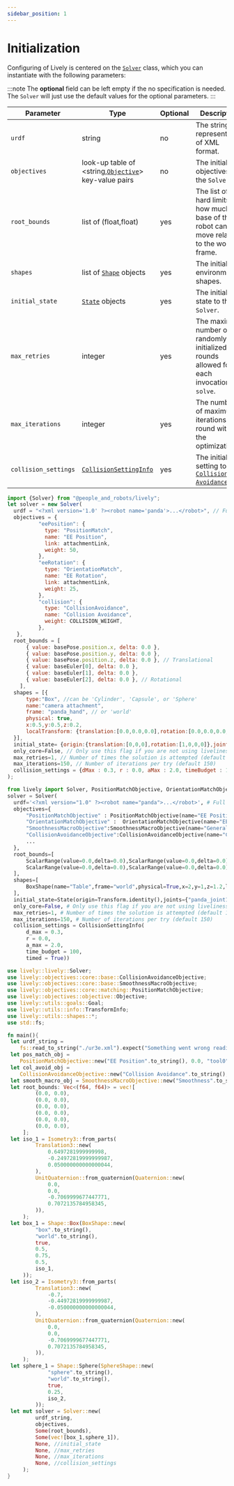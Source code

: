 ```yaml
---
sidebar_position: 1
---
```


# Initialization 

Configuring of Lively is centered on the [`Solver`](../Solver) class, which you can instantiate with the following parameters:

:::note
The **optional** field can be left empty if the no specification is needed. The `Solver` will just use the default values for the optional parameters.
:::


|Parameter|Type|Optional|Description|
|---|---|---|---|
|`urdf`|string|no|The string representation of XML format. |
|`objectives`|look-up table of <string,[`Objective`](../Objectives)> key-value pairs |no|The initial objectives to the `Solver`.|
|`root_bounds`|list of (float,float)|yes|The list of hard limits on how much the base of the robot can move relative to the world frame.|
|`shapes`|list of [`Shape`](../Shapes) objects|yes|The initial environmental shapes.|
|`initial_state`|[`State`](../state) objects|yes|The initial state to the `Solver`.|
|`max_retries`|integer|yes|The maximum number of randomly initialized rounds allowed for each invocation of `solve`.|
|`max_iterations`|integer|yes|The number of maximum iterations per round within the optimization.|
|`collision_settings`|[`CollisionSettingInfo`](../Info/CollisionSettingInfo)|yes|The initial setting to [`Collision Avoidance`](../collision).|




<Tabs>
  <TabItem value="js" label="Javascript">

  ```js
  import {Solver} from "@people_and_robots/lively";
  let solver = new Solver(
    urdf = "<?xml version='1.0' ?><robot name='panda'>...</robot>", // Full urdf as a string
    objectives = {
            "eePosition": {
              type: "PositionMatch",
              name: "EE Position",
              link: attachmentLink,
              weight: 50,
            },
            "eeRotation": {
              type: "OrientationMatch",
              name: "EE Rotation",
              link: attachmentLink,
              weight: 25,
            },
            "collision": {
              type: "CollisionAvoidance",
              name: "Collision Avoidance",
              weight: COLLISION_WEIGHT,
            },
     },
    root_bounds = [
        { value: basePose.position.x, delta: 0.0 },
        { value: basePose.position.y, delta: 0.0 },
        { value: basePose.position.z, delta: 0.0 }, // Translational
        { value: baseEuler[0], delta: 0.0 },
        { value: baseEuler[1], delta: 0.0 },
        { value: baseEuler[2], delta: 0.0 }, // Rotational
      ],
    shapes = [{
        type:"Box", //can be 'Cylinder', 'Capsule', or 'Sphere'
        name:"camera attachment",
        frame: "panda_hand", // or 'world'
        physical: true,
        x:0.5,y:0.5,z:0.2,
        localTransform: {translation:[0.0,0.0,0.0],rotation:[0.0,0.0,0.0,1.0]} // [x, y, z, w] ordering for quaternion
    }],
    initial_state= {origin:{translation:[0,0,0],rotation:[1,0,0,0]},joints:{panda_joint1:0.0,panda_joint2:0.0}}, // Optional
    only_core=False, // Only use this flag if you are not using liveliness objectives and want a slight speed-up.
    max_retries=1, // Number of times the solution is attempted (default 1)
    max_iterations=150, // Number of iterations per try (default 150)
    collision_settings = {dMax : 0.3, r : 0.0, aMax : 2.0, timeBudget : 100, timed : true}
  );
  ```

  </TabItem>
  <TabItem value="py" label="Python">

  ```py
  from lively import Solver, PositionMatchObjective, OrientationMatchObjective, SmoothnessMacroObjective, CollisionAvoidanceObjective, State, Transform, ScalarRange, BoxShape
  solver = Solver(
    urdf='<?xml version="1.0" ?><robot name="panda">...</robot>', # Full urdf as a string
    objectives={
        "PositionMatchObjective" : PositionMatchObjective(name="EE Position",link="panda_hand",weight=50),
        "OrientationMatchObjective" :  OrientationMatchObjective(name="EE Rotation",link="panda_hand",weight=25),
        "SmoothnessMacroObjective":SmoothnessMacroObjective(name="General Smoothness",weight=10),
        "CollisionAvoidanceObjective":CollisionAvoidanceObjective(name="Collision Avoidance",weight=10)
        ...
    }, 
    root_bounds=[
        ScalarRange(value=0.0,delta=0.0),ScalarRange(value=0.0,delta=0.0),ScalarRange(value=0.0,delta=0.0), # Translational, (x, y, z)
        ScalarRange(value=0.0,delta=0.0),ScalarRange(value=0.0,delta=0.0),ScalarRange(value=0.0,delta=0.0)  # Rotational, (r, p, y)
    ],
    shapes=[
        BoxShape(name="Table",frame="world",physical=True,x=2,y=1,z=1.2,local_transform=Transform.isometry())
    ], 
    initial_state=State(origin=Transform.identity(),joints={"panda_joint1":0.0,"panda_joint2":0.0,...}), # Optional
    only_core=False, # Only use this flag if you are not using liveliness objectives and want a slight speed-up.
    max_retries=1, # Number of times the solution is attempted (default 1)
    max_iterations=150, # Number of iterations per try (default 150)
    collision_settings = CollisionSettingInfo(
        d_max = 0.3, 
        r = 0.0, 
        a_max = 2.0, 
        time_budget = 100, 
        timed = True))
  ```
   </TabItem>
   <TabItem value= "rust" label="Rust"> 

   ```rust
   use lively::lively::Solver;
   use lively::objectives::core::base::CollisionAvoidanceObjective;
   use lively::objectives::core::base::SmoothnessMacroObjective;
   use lively::objectives::core::matching::PositionMatchObjective;
   use lively::objectives::objective::Objective;
   use lively::utils::goals::Goal;
   use lively::utils::info::TransformInfo;
   use lively::utils::shapes::*;
   use std::fs;

   fn main(){
    let urdf_string =
       fs::read_to_string("./ur3e.xml").expect("Something went wrong reading the file");
    let pos_match_obj =
       PositionMatchObjective::new("EE Position".to_string(), 0.0, "tool0".to_string());
    let col_avoid_obj =
       CollisionAvoidanceObjective::new("Collision Avoidance".to_string(), 20.0);
    let smooth_macro_obj = SmoothnessMacroObjective::new("Smoothness".to_string(), 30.0);
    let root_bounds: Vec<(f64, f64)> = vec![
            (0.0, 0.0),
            (0.0, 0.0),
            (0.0, 0.0),
            (0.0, 0.0),
            (0.0, 0.0),
            (0.0, 0.0),
        ];
    let iso_1 = Isometry3::from_parts(
            Translation3::new(
                0.6497281999999998,
                -0.24972819999999987,
                0.050000000000000044,
            ),
            UnitQuaternion::from_quaternion(Quaternion::new(
                0.0,
                0.0,
                -0.7069999677447771,
                0.7072135784958345,
            )),
        );
    let box_1 = Shape::Box(BoxShape::new(
            "box".to_string(),
            "world".to_string(),
            true,
            0.5,
            0.75,
            0.5,
            iso_1,
        ));  
    let iso_2 = Isometry3::from_parts(
            Translation3::new(
                -0.7,
                -0.44972819999999987,
                -0.050000000000000044,
            ),
            UnitQuaternion::from_quaternion(Quaternion::new(
                0.0,
                0.0,
                -0.7069999677447771,
                0.7072135784958345,
            )),
        );
    let sphere_1 = Shape::Sphere(SphereShape::new(
                "sphere".to_string(),
                "world".to_string(),
                true,
                0.25,
                iso_2,
            ));
    let mut solver = Solver::new(
            urdf_string,
            objectives,
            Some(root_bounds),
            Some(vec![box_1,sphere_1]),
            None, //initial_state
            None, //max_retries
            None, //max_iterations
            None, //collision_settings
        );
   }
   ``` 
   </TabItem>
</Tabs> 











